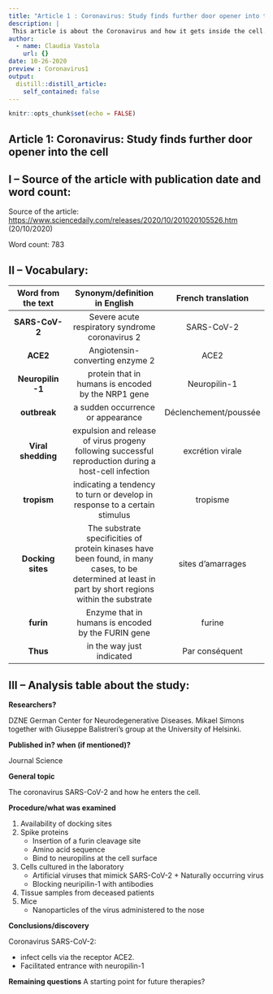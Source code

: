```yaml
---
title: "Article 1 : Coronavirus: Study finds further door opener into the cell"
description: |
 This article is about the Coronavirus and how it gets inside the cell.
author:
  - name: Claudia Vastola
    url: {}
date: 10-26-2020
preview : Coronavirus1
output:
  distill::distill_article:
    self_contained: false
---
```


```r
knitr::opts_chunk$set(echo = FALSE)
```


## Article 1: Coronavirus: Study finds further door opener into the cell


## I – Source of the article with publication date and word count:


Source of the article:  <https://www.sciencedaily.com/releases/2020/10/201020105526.htm> 
(20/10/2020)


Word count: 783

## II – Vocabulary: 


| Word from the text | Synonym/definition in English | French translation | 
|:----------:|:-------------:|:------:|
| **SARS-CoV-2** | Severe acute respiratory syndrome coronavirus 2 | SARS-CoV-2 |
| **ACE2** | Angiotensin-converting enzyme 2 | ACE2 |
| **Neuropilin -1** | protein that in humans is encoded by the NRP1 gene | Neuropilin-1 |
| **outbreak** | a sudden occurrence or appearance | Déclenchement/poussée |
| **Viral shedding** | expulsion and release of virus progeny following successful reproduction during a host-cell infection | excrétion virale |
| **tropism** | indicating a tendency to turn or develop in response to a certain stimulus | tropisme |
| **Docking sites** | The substrate specificities of protein kinases have been found, in many cases, to be determined at least in part by short regions within the substrate | sites d'amarrages |
| **furin** | Enzyme that in humans is encoded by the FURIN gene | furine |
| **Thus** | in the way just indicated | Par conséquent |


## III – Analysis table about the study:


**Researchers?** 

DZNE German Center for Neurodegenerative Diseases. Mikael Simons together with Giuseppe Balistreri's group at the University of Helsinki.


**Published in? when (if mentioned)?**  


Journal Science 


**General topic**  

The coronavirus SARS-CoV-2 and how he enters the cell. 


**Procedure/what was examined** 


1. Availability of docking sites 
2. Spike proteins 
    * Insertion of a furin cleavage site
    * Amino acid sequence
    * Bind to neuropilins at the cell surface 
3. Cells cultured in the laboratory
    * Artificial viruses that mimick SARS-CoV-2 + Naturally occurring virus
    * Blocking neuripilin-1 with antibodies 
4. Tissue samples from deceased patients 
5. Mice
    * Nanoparticles of the virus administered to the nose
    
    
**Conclusions/discovery**   

Coronavirus SARS-CoV-2:


- infect cells via the receptor ACE2.
- Facilitated entrance with neuropilin-1 
    
    
**Remaining questions**  A starting point for future therapies? 


